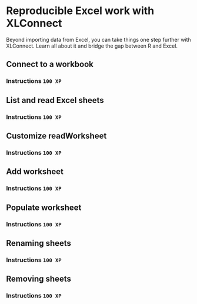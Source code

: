 # Reproducible Excel work with XLConnect

Beyond importing data from Excel, you can take things one step 
further with XLConnect. Learn all about it and bridge the gap between R and 
Excel.

## Connect to a workbook

### Instructions `100 XP`  {.unnumbered}


## List and read Excel sheets

### Instructions `100 XP`  {.unnumbered}

## Customize readWorksheet

### Instructions `100 XP`  {.unnumbered}

## Add worksheet

### Instructions `100 XP`  {.unnumbered}

## Populate worksheet

### Instructions `100 XP`  {.unnumbered}

## Renaming sheets

### Instructions `100 XP`  {.unnumbered}

## Removing sheets

### Instructions `100 XP`  {.unnumbered}

